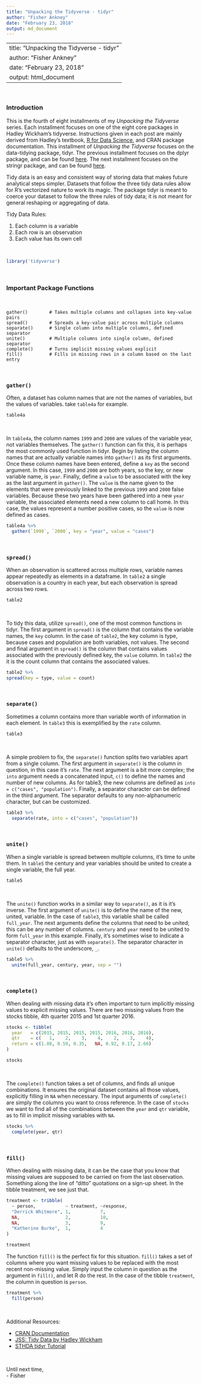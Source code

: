 ```yaml
---
title: "Unpacking the Tidyverse - tidyr"
author: "Fisher Ankney"
date: "February 23, 2018"
output: md_document
---
```

---
title: "Unpacking the Tidyverse - tidyr"
author: "Fisher Ankney"
date: "February 23, 2018"
output: html_document
---

<br> 

### Introduction 

This is the fourth of eight installments of my *Unpacking the Tidyverse* series. Each installment focuses on one of the eight core packages in Hadley Wickham's tidyverse. Instructions given in each post are mainly derived from Hadley's textbook, [R for Data Science](http://r4ds.had.co.nz/), and CRAN package documentation. This installment of *Unpacking the Tidyverse* focuses on the data-tidying package, tidyr. The previous installment focuses on the dplyr package, and can be found [here](link). The next installment focuses on the stringr package, and can be found [here](link). 

Tidy data is an easy and consistent way of storing data that makes future analytical steps simpler. Datasets that follow the three tidy data rules allow for R's vectorized nature to work its magic. The package tidyr is meant to coerce your dataset to follow the three rules of tidy data; it is not meant for general reshaping or aggregating of data. 

Tidy Data Rules: 

1. Each column is a variable <br  />
2. Each row is an observation <br  />
3. Each value has its own cell <br  />

<insert tidy data image here> 

<br> 

```r
library('tidyverse')
```

<br> 

### Important Package Functions

<br> 

```
gather()        # Takes multiple columns and collapses into key-value pairs
spread()        # Spreads a key-value pair across multiple columns
separate()      # Single column into multiple columns, defined separator
unite()         # Multiple columns into single column, defined separator
complete()      # Turns implicit missing values explicit
fill()          # Fills in missing rows in a column based on the last entry
```

<br> 

### `gather()`

Often, a dataset has column names that are not the names of variables, but the values of variables. take `table4a` for example. 

```r
table4a
```

<br> 

In `table4a`, the column names `1999` and `2000` are values of the variable year, not variables themselves. The `gather()` function can fix this, it is perhaps the most commonly used function in tidyr. Begin by listing the column names that are actually variable names into `gather()` as its first arguments. Once these column names have been entered, define a `key` as the second argument. In this case, `1999` and `2000` are both years, so the key, or new variable name, is `year`. Finally, define a `value` to be associated with the key as the last argument in `gather()`. The `value` is the name given to the elements that were previously linked to the previous `1999` and `2000` false variables. Because these two years have been gathered into a new `year` variable, the associated elements need a new column to call home. In this case, the values represent a number positive cases, so the `value` is now defined as cases. 

```r
table4a %>% 
  gather(`1999`, `2000`, key = "year", value = "cases")
```

<br  />

### `spread()`


When an observation is scattered across multiple rows, variable names appear repeatedly as elements in a dataframe. In `table2` a single observation is a country in each year, but each observation is spread across two rows. 

```r
table2
```

<br  />

To tidy this data, utilize `spread()`, one of the most common functions in tidyr. The first argument in `spread()` is the column that contains the variable names, the `key` column. In the case of `table2`, the key column is type, because cases and population are both variables, not values. The second and final argument in `spread()` is the column that contains values associated with the previously defined key, the `value` column. In `table2` the it is the count column that contains the associated values.

```r
table2 %>%
spread(key = type, value = count)
```

<br  />

### `separate()`

Sometimes a column contains more than variable worth of information in each element. In `table3` this is exemplified by the `rate` column. 

```r
table3
```

<br  />

A simple problem to fix, the `separate()` function splits two variables apart from a single column. The first argument in `separate()` is the column in question, in this case it's `rate`. The next argument is a bit more complex; the `into` argument needs a concatenated input, `c()` to define the names and number of new columns. As for table3, the new columns are defined as `into = c("cases", "population")`. Finally, a separator character can be defined in the third argument. The separator defaults to any non-alphanumeric character, but can be customized. 

```r
table3 %>%
  separate(rate, into = c("cases", "population"))
```

<br  />

### `unite()`

When a single variable is spread between multiple columns, it's time to unite them. In `table5` the century and year variables should be united to create a single variable, the full year. 


```r
table5
```

<br  /> 

The `unite()` function works in a similar way to `separate()`, as it is it's inverse. The first argument of `unite()` is to define the name of the new, united, variable. In the case of `table3`, this variable shall be called `full_year`. The next arguments define the columns that need to be united; this can be any number of columns. `century` and `year` need to be united to form `full_year` in this example. Finally, it's sometimes wise to indicate a separator character, just as with `separate()`. The separator character in `unite()` defaults to the underscore, `_`. 

```r
table5 %>%
  unite(full_year, century, year, sep = "")
```

<br  /> 

### `complete()`

When dealing with missing data it's often important to turn implicitly missing values to explicit missing values. There are two missing values from the stocks tibble, 4th quarter 2015 and 1st quarter 2016. 

```r
stocks <- tibble(
  year   = c(2015, 2015, 2015, 2015, 2016, 2016, 2016),
  qtr    = c(   1,    2,    3,    4,    2,    3,    4),
  return = c(1.88, 0.59, 0.35,   NA, 0.92, 0.17, 2.66)
)
````

```r
stocks
```

<br> 

The `complete()` function takes a set of columns, and finds all unique combinations. It ensures the original dataset contains all those values, explicitly filling in `NA` when necessary. The input arguments of `complete()` are simply the columns you want to cross reference. In the case of `stocks` we want to find all of the combinations between the `year` and `qtr` variable, as to fill in implicit missing variables with `NA`. 

```r
stocks %>% 
  complete(year, qtr)
```

<br> 

### `fill()`

When dealing with missing data, it can be the case that you know that missing values are supposed to be carried on from the last observation. Something along the line of "ditto" quotations on a sign-up sheet. In the tibble treatment, we see just that. 

```r
treatment <- tribble(
  ~ person,           ~ treatment, ~response,
  "Derrick Whitmore", 1,           7,
  NA,                 2,           10,
  NA,                 3,           9,
  "Katherine Burke",  1,           4
)
```

```r
treatment
```


The function `fill()` is the perfect fix for this situation. `fill()` takes a set of columns where you want missing values to be replaced with the most recent non-missing value. Simply input the column in question as the argument in `fill()`, and let R do the rest. In the case of the tibble `treatment`, the column in question is `person`. 

```r
treatment %>%
  fill(person)
```

<br> 

Additional Resources: 

- [CRAN Documentation](https://cran.r-project.org/web/packages/tidyr/tidyr.pdf)
- [JSS: Tidy Data by Hadley Wickham](http://vita.had.co.nz/papers/tidy-data.pdf)
- [STHDA tidyr Tutorial](http://www.sthda.com/english/wiki/tidyr-crucial-step-reshaping-data-with-r-for-easier-analyses)

<br  />

Until next time, <br  />
\- Fisher


